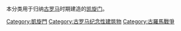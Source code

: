 本分类用于归纳[[古罗马|古罗马]]时期建造的[[凯旋门|凯旋门]]。

[[Category:凱旋門|Category:凱旋門]]
[[Category:古罗马纪念性建筑物|Category:古罗马纪念性建筑物]]
[[Category:古羅馬戰爭|Category:古羅馬戰爭]]